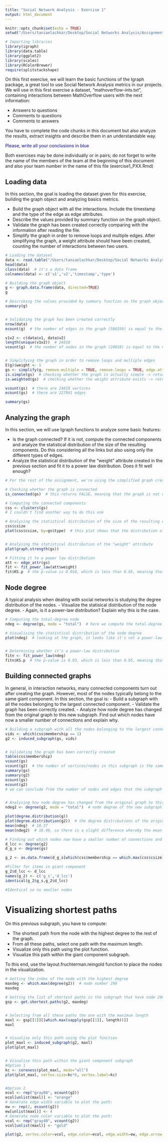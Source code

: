 ```yaml
---
title: "Social Network Analysis - Exercise 1"
output: html_document
---
```


```r
knitr::opts_chunk$set(echo = TRUE)
setwd("/Users/taniaelachkar/Desktop/Social Networks Analysis/Assignment 1")

# Importing libraries
library(igraph)
library(data.table)
library(ggplot2)
library(scales)
library(RColorBrewer)
require(splitstackshape)
```

On this first exercise, we will learn the basic functions of the Igraph package, a great tool to use Social Network Analysis metrics in our projects. We will use in this first exercise a dataset, "mathoverflow-ints.txt", containing interactions between MathOverflow users with the next information:

- Answers to questions
- Comments to questions
- Comments to answers

You have to complete the code chunks in this document but also analyze the results, extract insights and describe them in an understandable way.

<span style="color:blue">Please, write all your conclusions in blue</span>

Both exercises may be done individually or in pairs; do not forget to write the name of the members of the team at the beginning of this document and also your team number in the name of this file (exercise1_PXX.Rmd)

## Loading data

In this section, the goal is loading the dataset given for this exercise, building the graph object and analyzing basics metrics.

- Build the graph object with all the interactions. Include the timestamp and the type of the edge as edge attributes.
- Describe the values provided by summary function on the graph object.
- Validate the graph has been created correctly comparing with the information after reading the file.
- Simplify the graph in order to remove loops and multiple edges. After simplifying the graph, a weight attribute should have been created, counting the number of interactions between two users.

```r
# Loading the dataset
data <- read.table("/Users/taniaelachkar/Desktop/Social Networks Analysis/Assignment 1/mathoverflow-ints.txt")
head(data)
class(data)  # it's a data frame
colnames(data) <- c('v1','v2','timestamp','type')

# Building the graph object
g <- graph.data.frame(data, directed=TRUE)
g

# Describing the values provided by summary function on the graph object 
summary(g)


# Validating the graph has been created correctly
nrow(data)
ecount(g)  # the number of edges in the graph (506550) is equal to the number of observations in the dataset

v1v2 <- c(data$v1, data$v2)
length(unique(v1v2))  # 24818
vcount(g)  # the number of nodes in the graph (24818) is equal to the number of unique values between v1 and v2, implying that the information is the same and that the graph has been created correctly


# Simplifying the graph in order to remove loops and multiple edges
E(g)$weight <- 1
gs <- simplify(g, remove.multiple = TRUE, remove.loops = TRUE, edge.attr.comb=list(weight="sum"))
is.simple(gs)  # checking whether the graph is actually simple -> returns TRUE
is.weighted(gs)  # checking whether the weight attribute exists -> returns TRUE

vcount(gs)  # there are 24818 vertices
ecount(gs)  # there are 227991 edges

summary(gs)
```

## Analyzing the graph

In this section, we will use Igraph functions to analyze some basic features:

- Is the graph connected? If it is not, compute the connected components and analyze the statistical distribution of the size of the resulting components. Do this considering all the links but also using only the different types of edges. 
- Analyze the statistical distribution of the "weight" attribute created in the previous section and fit it to a power law distribution. Does it fit well enough? 

```r
# For the rest of the assignment, we're using the simplified graph created above

# Checking whether the graph is connected
is_connected(gs)  # this returns FALSE, meaning that the graph is not connected

# Computing the connected components 
css <- clusters(gs)
# I couldn't find another way to do this one

# Analysing the statistical distribution of the size of the resulting components
css$csize
plot(css$csize, by=gs$type)  # this plot shows that the distribution of the size of the components is not normally distributed. In fact, one cluster has a size of 24668 nodes, while the other clusters have a size ranging from 1 to 3 nodes and don't appear distinctly from zero on the plot because they're very close to zero, especially compared to the value of 24668 that significantly increases the scale of the graph


# Analysing the statistical distribution of the "weight" attribute
plot(graph.strength(gs))  

# Fitting it to a power law distribution
att <- edge_attr(gs)
fit <- fit_power_law(att$weight)
fit$KS.p  # the p-value is 0.018, which is less than 0.05, meaning that we reject the test hypothesis that the original data could have been drawn from the fitted power-law distribution. Therefore no, it doesn't fit well enough because it didn't come from a power-law distribution, which we can confirm by looking at the graph of the weight attribute 
```


## Node degree

A typical analysis when dealing with social networks is studying the degree distribution of the nodes.
- Visualize the statisical distribution of the node degree.
- Again, is it a power-law distribution? Explain why this is the case.

```r
# Computing the total-degree node
ndeg <- degree(gs, mode = "total")  # here we compute the total-degree node of the full graph (not the simplified one) because it includes the values of in-degree and out-degree nodes. 

# Visualising the statistical distribution of the node degree
plot(ndeg)  # looking at the graph, it looks like it's not a power-law distribution


# Determining whether it's a power-law distribution
fitn <- fit_power_law(ndeg)
fitn$KS.p  # the p-value is 0.03, which is less than 0.05, meaning that we don't accept the test hypothesis that the original data could have been drawn from the fitted power-law distribution. Therefore no, it doesn't fit well enough because it came from a power-law distribution, which we can confirm by looking at the above graph
```

## Building connected graphs

In general, in interaction networks, many connected components turn out after creating the graph. However, most of the nodes typically belong to the same giant component. In this section, the goal is:
- Build a subgraph with all the nodes belonging to the largest connected component.
- Validate the graph has been correctly created.
- Analyze how node degree has changed from the original graph to this new subgraph. Find out which nodes have now a smaller number of connections and explain why.


```r
# Building a subgraph with all the nodes belonging to the largest connected component 
vids <- which(css$membership == 1)
g2 <- induced_subgraph(gs, vids)


# Validating the graph has been correctly created
table(css$membership)
vcount(gs)
vcount(g2)  # the number of vertices/nodes in this subgraph is the same as the greatest number of nodes in one component of the main graph
summary(gs)
summary(g2)
ecount(gs)
ecount(g2)
# we can conclude from the number of nodes and edges that the subgraph has been correctly created 


# Analysing how node degree has changed from the original graph to this new subgraph
ndeg2 <- degree(g2, mode = "total")  # node degree of the new subgraph

plot(degree.distribution(g))
plot(degree.distribution(g2))  # the degree distributions of the original graph and the subgraph are identical 
mean(ndeg)  # 18.37
mean(ndeg2)  # 18.48, so there is a slight difference whereby the mean degree of the subgraph is slighty greater than that of the original graph 

# Finding out which nodes now have a smaller number of connections and explaining why 
d_lcc <- degree(g2)
d_g_s <- degree(gs)

g_2 <- as.data.frame(d_g_s[which(css$membership == which.max(css$csize))])

#Filter for items in giant component
g_2$d_lcc <- d_lcc
names(g_2) <- c('g_s','d_lcc')
identical(g_2$g_s,g_2$d_lcc)

#Identical so no smaller nodes 
```

# Visualizing shortest paths

On this previous subgraph, you have to compute:

- The shortest path from the node with the highest degree to the rest of the graph.
- From all these paths, select one path with the maximum length.
- Visualize only this path using the plot function.
- Visualize this path within the giant component subgraph.

To this end, use the layout.fruchterman.reingold function to place the nodes in the visualization.

```r
# Getting the index of the node with the highest degree
maxdeg <- which.max(degree(g2))  # node number 290 
maxdeg

# Getting the list of shortest paths in the subgraph that have node 290 as origin
gsp <- get.shortest.paths(g2, maxdeg)


# Selecting from all these paths the one with the maximum length
maxl <- gsp[[1]][[which.max(sapply(gsp[[1]], length))]]
maxl


# Visualise only this path using the plot function
plot_maxl <- induced_subgraph(g2, maxl)
plot(plot_maxl)


# Visualise this path within the giant component subgraph
#Option 1
kc <- coreness(plot_maxl, mode="all")
plot(plot_maxl, vertex.size=kc*6, vertex.label=kc)


#Option 2
ecol <- rep("gray80", ecount(g2))
ecol[unlist(maxl)] <- "orange"
# Generate edge width variable to plot the path:
ew <- rep(2, ecount(g2))
ew[unlist(maxl)] <- 4
# Generate node color variable to plot the path:
vcol <- rep("gray40", vcount(g2))
vcol[unlist(maxl)] <- "gold"

plot(g2, vertex.color=vcol, edge.color=ecol, edge.width=ew, edge.arrow.mode=0, vertex.label = NA )
```
